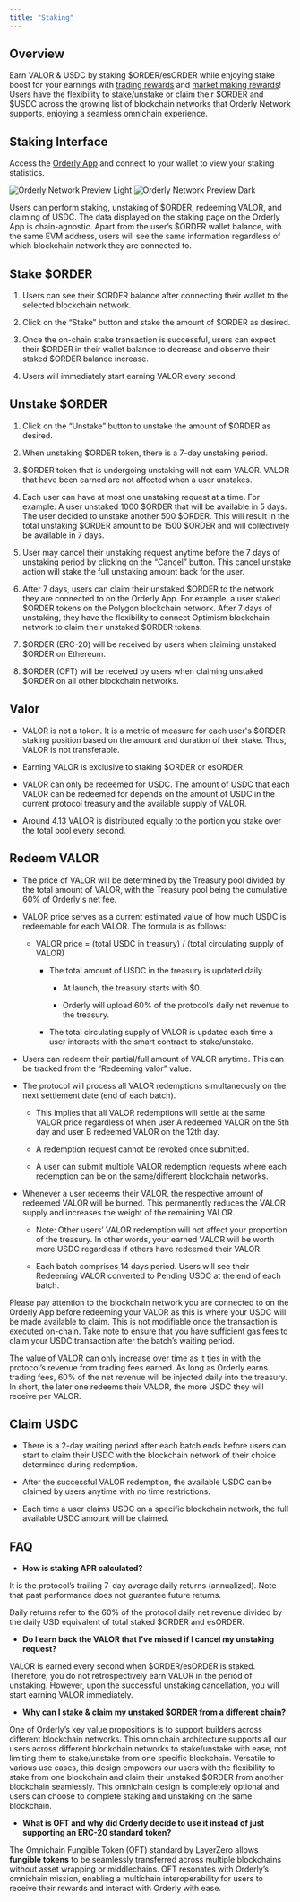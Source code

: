 ```yaml
---
title: "Staking"
---
```


## Overview
Earn VALOR & USDC by staking \$ORDER/esORDER while enjoying stake boost for your earnings with [trading rewards](/introduction/tokenomics/trading-rewards/trading-rewards) and [market making rewards](/introduction/tokenomics/market-making-rewards/market-making-rewards)! Users have the flexibility to stake/unstake or claim their \$ORDER and \$USDC across the growing list of blockchain networks that Orderly Network supports, enjoying a seamless omnichain experience.


## Staking Interface
Access the [Orderly App](https://app.orderly.network/stake) and connect to your wallet to view your staking statistics.

<img
  className="block dark:hidden"
  src="/images/staking-interface.png"
  alt="Orderly Network Preview Light"
/>
<img
  className="hidden dark:block"
  src="/images/staking-interface.png"
  alt="Orderly Network Preview Dark"
/>

Users can perform staking, unstaking of \$ORDER, redeeming VALOR, and claiming of USDC. The data displayed on the staking page on the Orderly App is chain-agnostic. Apart from the user’s \$ORDER wallet balance, with the same EVM address, users will see the same information regardless of which blockchain network they are connected to.


## Stake \$ORDER
1. Users can see their \$ORDER balance after connecting their wallet to the selected blockchain network.

2. Click on the “Stake” button and stake the amount of \$ORDER as desired.

3. Once the on-chain stake transaction is successful, users can expect their \$ORDER in their wallet balance to decrease and observe their staked \$ORDER balance increase.

4. Users will immediately start earning VALOR every second.


## Unstake \$ORDER
1. Click on the “Unstake” button to unstake the amount of \$ORDER as desired.

2. When unstaking \$ORDER token, there is a 7-day unstaking period.

3. \$ORDER token that is undergoing unstaking will not earn VALOR. VALOR that have been earned are not affected when a user unstakes.

4. Each user can have at most one unstaking request at a time. For example: A user unstaked 1000 \$ORDER that will be available in 5 days. The user decided to unstake another 500 \$ORDER. This will result in the total unstaking \$ORDER amount to be 1500 \$ORDER and will collectively be available in 7 days.

5. User may cancel their unstaking request anytime before the 7 days of unstaking period by clicking on the “Cancel” button. This cancel unstake action will stake the full unstaking amount back for the user. 

6. After 7 days, users can claim their unstaked \$ORDER to the network they are connected to on the Orderly App. For example, a user staked \$ORDER tokens on the Polygon blockchain network. After 7 days of unstaking, they have the flexibility to connect Optimism blockchain network to claim their unstaked \$ORDER tokens.

7. \$ORDER (ERC-20) will be received by users when claiming unstaked \$ORDER on Ethereum. 

8. \$ORDER (OFT) will be received by users when claiming unstaked \$ORDER on all other blockchain networks.

## Valor
- VALOR is not a token. It is a metric of measure for each user's \$ORDER staking position based on the amount and duration of their stake. Thus, VALOR is not transferable. 

- Earning VALOR is exclusive to staking \$ORDER or esORDER.

- VALOR can only be redeemed for USDC. The amount of USDC that each VALOR can be redeemed for depends on the amount of USDC in the current protocol treasury and the available supply of VALOR.

- Around 4.13 VALOR is distributed equally to the portion you stake over the total pool every second.


## Redeem VALOR
- The price of VALOR will be determined by the Treasury pool divided by the total amount of VALOR, with the Treasury pool being the cumulative 60\% of Orderly's net fee.

- VALOR price serves as a current estimated value of how much USDC is redeemable for each VALOR. The formula is as follows:

    - VALOR price \= (total USDC in treasury) / (total circulating supply of VALOR)

        - The total amount of USDC in the treasury is updated daily.

            - At launch, the treasury starts with \$0.

            - Orderly will upload 60\% of the protocol’s daily net revenue to the treasury.

        - The total circulating supply of VALOR is updated each time a user interacts with the smart contract to stake/unstake.

- Users can redeem their partial/full amount of VALOR anytime. This can be tracked from the “Redeeming valor” value.

- The protocol will process all VALOR redemptions simultaneously on the next settlement date (end of each batch).

    - This implies that all VALOR redemptions will settle at the same VALOR price regardless of when user A redeemed VALOR on the 5th day and user B redeemed VALOR on the 12th day.

    - A redemption request cannot be revoked once submitted.

    - A user can submit multiple VALOR redemption requests where each redemption can be on the same/different blockchain networks.

- Whenever a user redeems their VALOR, the respective amount of redeemed VALOR will be burned. This permanently reduces the VALOR supply and increases the weight of the remaining VALOR.

    - Note: Other users’ VALOR redemption will not affect your proportion of the treasury. In other words, your earned VALOR will be worth more USDC regardless if others have redeemed their VALOR.

    - Each batch comprises 14 days period. Users will see their Redeeming VALOR converted to Pending USDC at the end of each batch.


<Note>
Please pay attention to the blockchain network you are connected to on the Orderly App before redeeming your VALOR as this is where your USDC will be made available to claim. This is not modifiable once the transaction is executed on-chain. Take note to ensure that you have sufficient gas fees to claim your USDC transaction after the batch’s waiting period.
</Note>


The value of VALOR can only increase over time as it ties in with the protocol’s revenue from trading fees earned. As long as Orderly earns trading fees, 60\% of the net revenue will be injected daily into the treasury. In short, the later one redeems their VALOR, the more USDC they will receive per VALOR.


## Claim USDC
- There is a 2-day waiting period after each batch ends before users can start to claim their USDC with the blockchain network of their choice determined during redemption.

- After the successful VALOR redemption, the available USDC can be claimed by users anytime with no time restrictions.

- Each time a user claims USDC on a specific blockchain network, the full available USDC amount will be claimed.


## FAQ
- **How is staking APR calculated?**

It is the protocol’s trailing 7-day average daily returns (annualized). Note that past performance does not guarantee future returns.

Daily returns refer to the 60\% of the protocol daily net revenue divided by the daily USD equivalent of total staked \$ORDER and esORDER.

 

- **Do I earn back the VALOR that I’ve missed if I cancel my unstaking request?**

VALOR is earned every second when \$ORDER/esORDER is staked. Therefore, you do not retrospectively earn VALOR in the period of unstaking. However, upon the successful unstaking cancellation, you will start earning VALOR immediately.

 

- **Why can I stake & claim my unstaked \$ORDER from a different chain?**

One of Orderly’s key value propositions is to support builders across different blockchain networks. This omnichain architecture supports all our users across different blockchain networks to stake/unstake with ease, not limiting them to stake/unstake from one specific blockchain. Versatile to various use cases, this design empowers our users with the flexibility to stake from one blockchain and claim their unstaked \$ORDER from another blockchain seamlessly. This omnichain design is completely optional and users can choose to complete staking and unstaking on the same blockchain.

 

- **What is OFT and why did Orderly decide to use it instead of just supporting an ERC-20 standard token?**

The Omnichain Fungible Token (OFT) standard by LayerZero allows **fungible tokens** to be seamlessly transferred across multiple blockchains without asset wrapping or middlechains. OFT resonates with Orderly’s omnichain mission, enabling a multichain interoperability for users to receive their rewards and interact with Orderly with ease.
